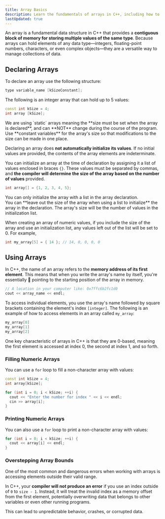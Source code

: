 ```yaml
---
title: Array Basics
description: Learn the fundamentals of arrays in C++, including how to declare, initialize, and use them to store and manage collections of data efficiently.
lastUpdated: true
---
```


An array is a fundamental data structure in C++ that provides a 
**contiguous block of memory for storing multiple values of the 
same type**. Because arrays can hold elements of any data 
type—integers, floating-point numbers, characters, or even complex 
objects—they are a versatile way to manage collections of data.

## Declaring Arrays

To declare an array use the following structure:

```cpp
type variable_name [kSizeConstant];
```

The following is an integer array that can hold up to 5 values:

```cpp
const int kSize = 4;
int array [kSize];
```


<Aside>
We are using `static` arrays
meaning the **size must be set when the
array is declared**, and can **NOT**
change during the course of the
program.
</Aside>

<Aside type="tip">
Use **constant variables** for the
array's size so that modifications to
the size can be made in one place.
</Aside>

Declaring an array does **not automatically initialize its values**. 
If no initial values are provided, the contents of the array 
elements are indeterminate.

You can initialize an array at the time of declaration by assigning 
it a list of values enclosed in braces `{}`. These values must be 
separated by commas, and **the compiler will determine the size of 
the array based on the number of values** provided.

```cpp
int array[] = {1, 2, 3, 4, 5};
```

<Aside>
You can only initialize the
array with a list in the array
declaration.
</Aside>

<Aside type="tip">
You can **leave out the size 
of the array when using a list 
to initialize** the array in the 
declaration. The array's size will 
be the number of values in the 
initialization list.
</Aside>

When creating an array of numeric values, 
if you include the size of the array and 
use an initialization list, any values left 
out of the list will be set to 0. For example, 

```cpp
int my_array[5] = { 14 }; // 14, 0, 0, 0, 0
```

## Using Arrays

In C++, the name of an array refers to the **memory address of 
its first element**. This means that when you write the array's 
name by itself, you're essentially 🫵 pointing to the starting 
position of the array in memory.

```cpp
// A location in your computer like: 0x7ffc6b2fc1d0
cout << array_name << endl;
```

To access individual elements, you use the array's name followed by 
square brackets containing the element's index `[integer]`. The following 
is an example of how to access elements in an array called `my_array`:

```cpp
my_array[0]
my_array[1]
my_array[2]
```

<Aside>
One key characteristic of arrays in C++ is that they are 0-based, 
meaning the first element is accessed at index 0, the second at 
index 1, and so forth.
</Aside>

### Filling Numeric Arrays

You can use a `for` loop to fill a non-character array with values:

```cpp
const int kSize = 4;
int array[kSize];

for (int i = 0; i < kSize; ++i) {
  cout << "Enter the number for index " << i << endl;
  cin >> array[i];
}
```

### Printing Numeric Arrays

You can also use a `for` loop to print a non-character array with values:

```cpp
for (int i = 0; i < kSize; ++i) {
  cout << array[i] << endl;
}
```

### Overstepping Array Bounds

One of the most common and dangerous errors when working with arrays is 
accessing elements outside their valid range.

In C++, your **compiler will not produce an error** if you use an index 
outside of `0` to `size - 1`. Instead, it will treat the invalid 
index as a memory offset from the first element, potentially overwriting 
data that belongs to other variables or even other running programs.

This can lead to unpredictable behavior, crashes, or corrupted data.